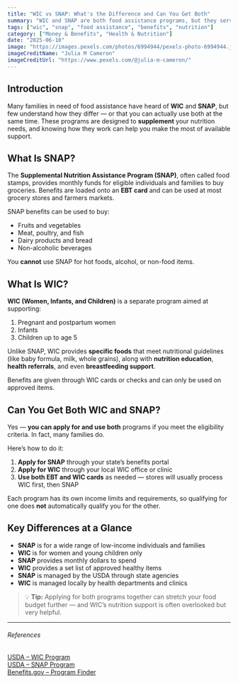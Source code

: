 ```yaml
---
title: "WIC vs SNAP: What's the Difference and Can You Get Both"
summary: "WIC and SNAP are both food assistance programs, but they serve different purposes and populations. This article explains how each program works, who qualifies, and how to apply for both if you're eligible."
tags: ["wic", "snap", "food assistance", "benefits", "nutrition"]
category: ["Money & Benefits", "Health & Nutrition"]
date: "2025-06-10"
image: "https://images.pexels.com/photos/6994944/pexels-photo-6994944.jpeg"
imageCreditName: "Julia M Cameron"
imageCreditUrl: "https://www.pexels.com/@julia-m-cameron/"
---
```


## Introduction

Many families in need of food assistance have heard of **WIC** and **SNAP**, but few understand how they differ — or that you can actually use both at the same time. These programs are designed to **supplement** your nutrition needs, and knowing how they work can help you make the most of available support.

## What Is SNAP?

The **Supplemental Nutrition Assistance Program (SNAP)**, often called food stamps, provides monthly funds for eligible individuals and families to buy groceries. Benefits are loaded onto an **EBT card** and can be used at most grocery stores and farmers markets.

SNAP benefits can be used to buy:

- Fruits and vegetables
- Meat, poultry, and fish
- Dairy products and bread
- Non-alcoholic beverages

You **cannot** use SNAP for hot foods, alcohol, or non-food items.

## What Is WIC?

**WIC (Women, Infants, and Children)** is a separate program aimed at supporting:

1. Pregnant and postpartum women
2. Infants
3. Children up to age 5

Unlike SNAP, WIC provides **specific foods** that meet nutritional guidelines (like baby formula, milk, whole grains), along with **nutrition education**, **health referrals**, and even **breastfeeding support**.

Benefits are given through WIC cards or checks and can only be used on approved items.

## Can You Get Both WIC and SNAP?

Yes — **you can apply for and use both** programs if you meet the eligibility criteria. In fact, many families do.

Here’s how to do it:

1. **Apply for SNAP** through your state’s benefits portal
2. **Apply for WIC** through your local WIC office or clinic
3. **Use both EBT and WIC cards** as needed — stores will usually process WIC first, then SNAP

Each program has its own income limits and requirements, so qualifying for one does **not** automatically qualify you for the other.

## Key Differences at a Glance

- **SNAP** is for a wide range of low-income individuals and families  
- **WIC** is for women and young children only  
- **SNAP** provides monthly dollars to spend  
- **WIC** provides a set list of approved healthy items  
- **SNAP** is managed by the USDA through state agencies  
- **WIC** is managed locally by health departments and clinics  

> 💡 **Tip:** Applying for both programs together can stretch your food budget further — and WIC’s nutrition support is often overlooked but very helpful.

***

###### References

<a href="https://www.fns.usda.gov/wic" target="_blank" rel="noopener noreferrer">USDA – WIC Program</a><br />
<a href="https://www.fns.usda.gov/snap" target="_blank" rel="noopener noreferrer">USDA – SNAP Program</a><br />
<a href="https://www.benefits.gov" target="_blank" rel="noopener noreferrer">Benefits.gov – Program Finder</a>
